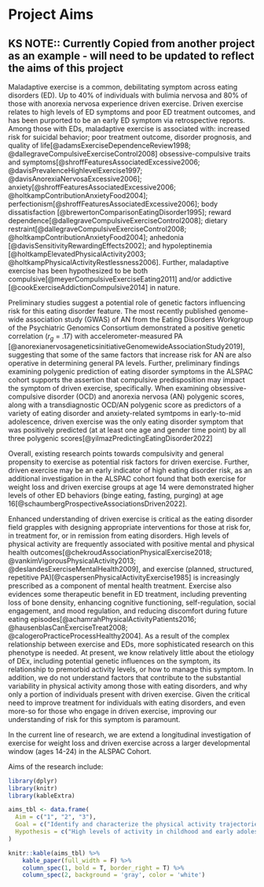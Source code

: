 # Project Aims

## KS NOTE:: Currently Copied from another project as an example - will need to be updated to reflect the aims of this project

Maladaptive exercise is a common, debilitating symptom across eating disorders (ED). Up to 40% of individuals with bulimia nervosa and 80% of those with anorexia nervosa experience driven exercise. Driven exercise relates to high levels of ED symptoms and poor ED treatment outcomes, and has been purported to be an early ED symptom via retrospective reports. Among those with EDs, maladaptive exercise is associated with: increased risk for suicidal behavior; poor treatment outcome, disorder prognosis, and quality of life[@adamsExerciseDependenceReview1998; @dallegraveCompulsiveExerciseControl2008] obsessive-compulsive traits and symptoms[@shroffFeaturesAssociatedExcessive2006; @davisPrevalenceHighlevelExercise1997; @davisAnorexiaNervosaExcessive2006]; anxiety[@shroffFeaturesAssociatedExcessive2006; @holtkampContributionAnxietyFood2004]; perfectionism[@shroffFeaturesAssociatedExcessive2006]; body dissatisfaction [@brewertonComparisonEatingDisorder1995]; reward dependence[@dallegraveCompulsiveExerciseControl2008]; dietary restraint[@dallegraveCompulsiveExerciseControl2008; @holtkampContributionAnxietyFood2004]; anhedonia [@davisSensitivityRewardingEffects2002]; and hypoleptinemia [@holtkampElevatedPhysicalActivity2003; @holtkampPhysicalActivityRestlessness2006]. Further, maladaptive exercise has been hypothesized to be both compulsive[@meyerCompulsiveExerciseEating2011] and/or addictive [@cookExerciseAddictionCompulsive2014] in nature. 

Preliminary studies suggest a potential role of genetic factors influencing risk for this eating disorder feature. The most recently published genome-wide association study (GWAS) of AN from the Eating Disorders Workgroup of the Psychiatric Genomics Consortium demonstrated a positive genetic correlation (*r~g~* = .17) with accelerometer-measured PA [@anorexianervosageneticsinitiativeGenomewideAssociationStudy2019], suggesting that some of the same factors that increase risk for AN are also operative in determining general PA levels. Further, preliminary findings examining polygenic prediction of eating disorder symptoms in the ALSPAC cohort supports the assertion that compulsive predisposition may impact the symptom of driven exercise, specifically. When examining obsessive-compulsive disorder (OCD) and anorexia nervosa (AN) polygenic scores, along with a transdiagnostic OCD/AN polygenic score as predictors of a variety of eating disorder and anxiety-related symtpoms in early-to-mid adolescence, driven exercise was the only eating disorder symptom that was positively predicted (at at least one age and gender time point) by all three polygenic scores[@yilmazPredictingEatingDisorder2022]

Overall, existing research points towards compulsivity and general propensity to exercise as potential risk factors for driven exercise. Further, driven exercise may be an early indicator of high eating disorder risk, as an additional investigation in the ALSPAC cohort found that both exercise for weight loss and driven exercise groups at age 14 were demonstrated higher levels of other ED behaviors (binge eating, fasting, purging) at age 16[@schaumbergProspectiveAssociationsDriven2022].
  

Enhanced understanding of driven exercise is critical as the eating disorder field grapples with designing appropriate interventions for those at risk for, in treatment for, or in remission from eating disorders. High levels of physical activity are frequently associated with positive mental and physical health outcomes[@chekroudAssociationPhysicalExercise2018; @vankimVigorousPhysicalActivity2013; @deslandesExerciseMentalHealth2009], and exercise (planned, structured, repetitive PA)[@caspersenPhysicalActivityExercise1985] is increasingly prescribed as a component of mental health treatment. Exercise also evidences some therapeutic benefit in ED treatment, including preventing loss of bone density, enhancing cognitive functioning, self-regulation, social engagement, and mood regulation, and reducing discomfort during future eating episodes[@achamrahPhysicalActivityPatients2016; @hausenblasCanExerciseTreat2008; @calogeroPracticeProcessHealthy2004]. As a result of the complex relationship between exercise and EDs, more sophisticated research on this phenotype is needed. At present, we know relatively little about the etiology of DEx, including potential genetic influences on the symptom, its relationship to premorbid activity levels, or how to manage this symptom. In addition, we do not understand factors that contribute to the substantial variability in physical activity among those with eating disorders, and why only a portion of individuals present with driven exercise. Given the critical need to improve treatment for individuals with eating disorders, and even more-so for those who engage in driven exercise, improving our understanding of risk for this symptom is paramount.


In the current line of research, we are extend a longitudinal investigation of exercise for weight loss and driven exercise across a larger developmental window (ages 14-24) in the ALSPAC Cohort.

Aims of the research include:

```r

library(dplyr)
library(knitr)
library(kableExtra)

aims_tbl <- data.frame(
  Aim = c("1", "2", "3"),
  Goal = c("Identify and characterize the physical activity trajectories from late childhood through emerging adulthood in ALSPAC and capture associations with driven exercise and eating disorder risk.", "Determine the strength of DEx as a predictor of eating disorder pathology", "Demonstrate the influence of genomic risk factors on DEx"),
  Hypothesis = c("High levels of activity in childhood and early adolescence will associate with both DEx and ED risk in adolescence", "DEx will present early in the course of EDs, with peak age of onset in early-to-mid adolescence, and will predict ED onset and maintenance beyond other risk factors (e.g. dieting, thin-deal internalization)", "'Anthropometric/Activity' and 'Compulsivity' genomic risk factors will be identified and will predict DEx" )
)

knitr::kable(aims_tbl) %>% 
    kable_paper(full_width = F) %>% 
    column_spec(1, bold = T, border_right = T) %>% 
    column_spec(2, background = 'gray', color = 'white')
```
